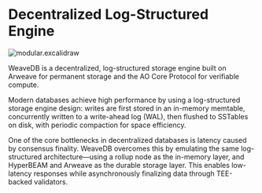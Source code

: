# Decentralized Log-Structured Engine

![modular.excalidraw](/images/architecture.png)

WeaveDB is a decentralized, log-structured storage engine built on Arweave for permanent storage and the AO Core Protocol for verifiable compute.

Modern databases achieve high performance by using a log-structured storage engine design: writes are first stored in an in-memory memtable, concurrently written to a write-ahead log (WAL), then flushed to SSTables on disk, with periodic compaction for space efficiency.

One of the core bottlenecks in decentralized databases is latency caused by consensus finality. WeaveDB overcomes this by emulating the same log-structured architecture—using a rollup node as the in-memory layer, and HyperBEAM and Arweave as the durable storage layer. This enables low-latency responses while asynchronously finalizing data through TEE-backed validators.